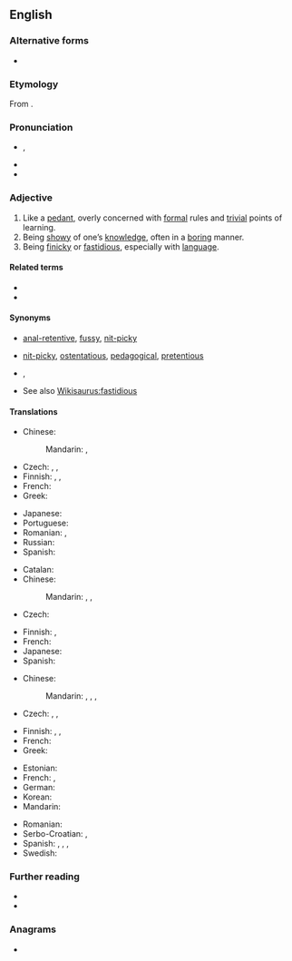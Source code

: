==English==
{{was wotd|2006|March|31}}

===Alternative forms===
* {{l|en|pedantick}} {{qualifier|obsolete}}

===Etymology===
From {{suffix|pedant|ic|lang=en}}.

===Pronunciation===
* {{enPR|pa-dăn'tĭk}}, {{IPA|/pəˈdæn.tɪk/|lang=en}}
* {{audio|en-us-pedantic.ogg|Audio (US)|lang=en}}
* {{rhymes|æntɪk|lang=en}}

===Adjective===
{{en-adj}}

# Like a [[pedant]], overly concerned with [[formal]] rules and [[trivial]] points of learning.
# Being [[showy]] of one’s [[knowledge]], often in a [[boring]] manner.
# Being [[finicky]] or [[fastidious]], especially with [[language]].

====Related terms====
* {{l|en|pedant}}
* {{l|en|pedantry}}

====Synonyms====
* {{sense|like a pedant}} {{qualifier|informal, derogatory}} [[anal-retentive]], [[fussy]], [[nit-picky]]
* {{sense|knowledge-peacock}} {{qualifier|sometimes applicable}} [[nit-picky]], [[ostentatious]], [[pedagogical]], [[pretentious]]
* {{sense|linguistically affected}} {{l|en|fussy}}, {{l|en|nit-picky}}
* See also [[Wikisaurus:fastidious]]

====Translations====
{{trans-top|like a pedant}}
* Chinese:
*: Mandarin: {{t+|cmn|教條|sc=Hani}}, {{t+|cmn|教条|tr=jiàotiáo|sc=Hani}}
* Czech: {{t+|cs|pedantský|f}}, {{t|cs|pedantický|m}}, {{t|cs|puntíčkářský|m}}
* Finnish: {{t|fi|pedanttinen}}, {{t+|fi|pikkumainen}}, {{t+|fi|pikkutarkka}}
* French: {{t+|fr|méticuleux}}
* Greek: {{t+|el|σχολαστικός}}
{{trans-mid}}
* Japanese: {{t+|ja|杓子定規|tr=しゃくしじょうぎ, shakushi jyogi|sc=Jpan}}
* Portuguese: {{t+|pt|pedante}}
* Romanian: {{t+|ro|meticulos}}, {{t+|ro|pedant}}
* Russian: {{t+|ru|педанти́чный|sc=Cyrl}}
* Spanish: {{t|es|pedante; pretencioso}}
{{trans-bottom}}

{{trans-top|being showy of one's knowledge}}
* Catalan: {{t|ca|pedant}}
* Chinese:
*: Mandarin: {{t+|cmn|掉書袋|sc=Hani}}, {{t+|cmn|掉书袋|tr=diàoshūdài|sc=Hani}}, {{t+|cmn|舞文弄墨|tr=wǔwénnòngmò|sc=Hani}}
* Czech: {{t|cs|mentorský|m}}
{{trans-mid}}
* Finnish: {{t|fi|pedanttinen}}, {{t|fi|rikkiviisas}}
* French: {{t+|fr|pédant}}
* Japanese: {{t|ja|学者ぶった|tr=がくしゃぶった, gakusha butta|sc=Jpan}}
* Spanish: {{t+|es|pedante}}
{{trans-bottom}}

{{trans-top|being finicky with language}}
* Chinese:
*: Mandarin: {{t+|cmn|摳字眼|sc=Hani}}, {{t+|cmn|抠字眼|tr=kōuzìyǎn|sc=Hani}}, {{t+|cmn|鑽牛角尖|sc=Hani}}, {{t+|cmn|钻牛角尖|tr=zuānniújiǎojiān|sc=Hani}}
* Czech: {{t+|cs|pedantský|f}}, {{t|cs|pedantický|m}}, {{t+|cs|slovíčkářský|m}}
{{trans-mid}}
* Finnish: {{t|fi|pedanttinen}}, {{t|fi|sanatarkka}}, {{t+|fi|kirjaimellinen}}
* French: {{t+|fr|pointilleux}}
* Greek: {{t+|el|σχολαστικός}}
{{trans-bottom}}

{{checktrans-top}}
* Estonian: {{t-check|et|pedantne}}
* French: {{t-check|fr|pédant|m}}, {{t-check|fr|pédante|f}}
* German: {{t-check|de|pedantisch}}
* Korean: {{t-check|ko|현학적인}}
* Mandarin: {{t-check|cmn|賣弄學問的;炫學者}}
{{trans-mid}}
* Romanian: {{t-check|ro|pedant}}
* Serbo-Croatian: {{t-check|sh|pèdantan}}, {{t-check|sh|пѐдантан|sc=Cyrl}}
* Spanish: {{t-check|es|cursi}}, {{t-check|es|maniático}}, {{t-check|es|pedante}}, {{t-check|es|puntilloso}}
* Swedish: {{t-check|sv|pedantisk}}
{{trans-bottom}}

===Further reading===
* {{R:Century 1911}}
* {{R:OneLook}}

===Anagrams===
* {{anagrams|en|depactin|pentacid|pentadic}}